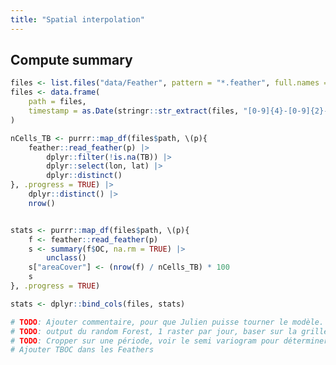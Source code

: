 ```yaml
---
title: "Spatial interpolation"
---
```


## Compute summary

```r
files <- list.files("data/Feather", pattern = "*.feather", full.names = TRUE)
files <- data.frame(
    path = files,
    timestamp = as.Date(stringr::str_extract(files, "[0-9]{4}-[0-9]{2}-[0-9]{2}"))
)

nCells_TB <- purrr::map_df(files$path, \(p){
    feather::read_feather(p) |>
        dplyr::filter(!is.na(TB)) |>
        dplyr::select(lon, lat) |>
        dplyr::distinct()
}, .progress = TRUE) |>
    dplyr::distinct() |>
    nrow()


stats <- purrr::map_df(files$path, \(p){
    f <- feather::read_feather(p)
    s <- summary(f$OC, na.rm = TRUE) |>
        unclass()
    s["areaCover"] <- (nrow(f) / nCells_TB) * 100
    s
}, .progress = TRUE)

stats <- dplyr::bind_cols(files, stats)
```

```r
# TODO: Ajouter commentaire, pour que Julien puisse tourner le modèle. Mettre sur Github
# TODO: output du random Forest, 1 raster par jour, baser sur la grille NetCDF
# TODO: Cropper sur une période, voir le semi variogram pour déterminer la période
# Ajouter TBOC dans les Feathers

```
